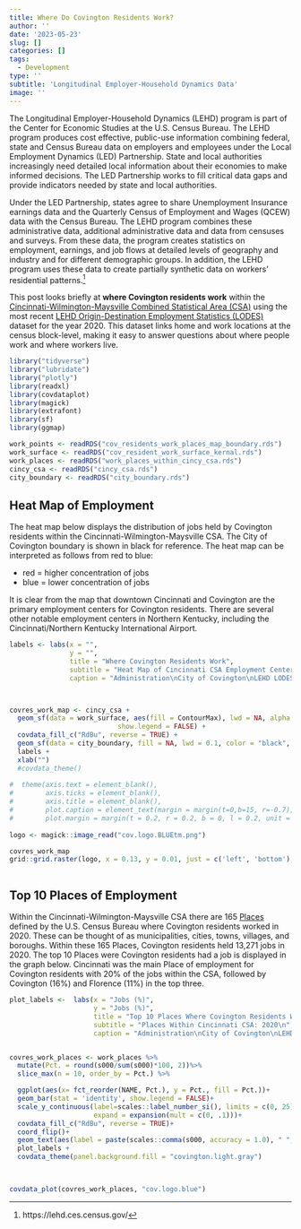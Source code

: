 ```yaml
---
title: Where Do Covington Residents Work?
author: ''
date: '2023-05-23'
slug: []
categories: []
tags:
  - Development
type: ''
subtitle: 'Longitudinal Employer-Household Dynamics Data'
image: ''
---
```


The Longitudinal Employer-Household Dynamics (LEHD) program is part of the Center for Economic Studies at the U.S. Census Bureau. The LEHD program produces cost effective, public-use information combining federal, state and Census Bureau data on employers and employees under the Local Employment Dynamics (LED) Partnership. State and local authorities increasingly need detailed local information about their economies to make informed decisions. The LED Partnership works to fill critical data gaps and provide indicators needed by state and local authorities.

Under the LED Partnership, states agree to share Unemployment Insurance earnings data and the Quarterly Census of Employment and Wages (QCEW) data with the Census Bureau. The LEHD program combines these administrative data, additional administrative data and data from censuses and surveys. From these data, the program creates statistics on employment, earnings, and job flows at detailed levels of geography and industry and for different demographic groups. In addition, the LEHD program uses these data to create partially synthetic data on workers' residential patterns.^[https://lehd.ces.census.gov/]

This post looks briefly at **where Covington residents work** within the [Cincinnati-Wilmington-Maysville Combined Statistical Area (CSA)](https://www2.census.gov/geo/maps/econ/ec2012/csa/EC2012_330M200US178M.pdf) using the most recent [LEHD Origin-Destination Employment Statistics (LODES)](https://lehd.ces.census.gov/data/#lodes) dataset for the year 2020. This dataset links home and work locations at the census block-level, making it easy to answer questions about where people work and where workers live. 



```r
library("tidyverse")
library("lubridate")
library("plotly")
library(readxl)
library(covdataplot)
library(magick)
library(extrafont)
library(sf)
library(ggmap)

work_points <- readRDS("cov_residents_work_places_map_boundary.rds")
work_surface <- readRDS("cov_resident_work_surface_kernal.rds")
work_places <- readRDS("work_places_within_cincy_csa.rds")
cincy_csa <- readRDS("cincy_csa.rds")
city_boundary <- readRDS("city_boundary.rds")

```

## Heat Map of Employment

The heat map below displays the distribution of jobs held by Covington residents within the Cincinnati-Wilmington-Maysville CSA. The City of Covington boundary is shown in black for reference.   The heat map can be interpreted as follows from red to blue: 

* red = higher concentration of jobs
* blue = lower concentration of jobs 

It is clear from the map that downtown Cincinnati and Covington are the primary employment centers for Covington residents.  There are several other notable employment centers in Northern Kentucky, including the Cincinnati/Northern Kentucky International Airport.  


```r

labels <- labs(x = "", 
               y = "", 
               title = "Where Covington Residents Work",
               subtitle = "Heat Map of Cincinnati CSA Employment Centers, 2020\n",
               caption = "Administration\nCity of Covington\nLEHD LODES | CovData | 2023")



covres_work_map <- cincy_csa +
  geom_sf(data = work_surface, aes(fill = ContourMax), lwd = NA, alpha = 0.6,  inherit.aes = FALSE, 
                           show.legend = FALSE) +
  covdata_fill_c("RdBu", reverse = TRUE) +
  geom_sf(data = city_boundary, fill = NA, lwd = 0.1, color = "black", inherit.aes = FALSE)+
  labels +
  xlab("")
  #covdata_theme() 
  
#  theme(axis.text = element_blank(),
#        axis.ticks = element_blank(),
#        axis.title = element_blank(),
#        plot.caption = element_text(margin = margin(t=0,b=15, r=-0.7),vjust = 15, hjust = 1, size = 9),
#        plot.margin = margin(t = 0.2, r = 0.2, b = 0, l = 0.2, unit = "cm"))
     
logo <- magick::image_read("cov.logo.BLUEtm.png")

covres_work_map
grid::grid.raster(logo, x = 0.13, y = 0.01, just = c('left', 'bottom'), width = unit(1.4, 'inches'))



```


## Top 10 Places of Employment

Within the Cincinnati-Wilmington-Maysville CSA there are 165 [Places](https://www2.census.gov/geo/pdfs/reference/GARM/Ch9GARM.pdf) defined by the U.S. Census Bureau where Covington residents worked in 2020.  These can be thought of as municipalities, cities, towns, villages, and boroughs. Within these 165 Places, Covington residents held 13,271 jobs in 2020.  The top 10 Places were Covington residents had a job is displayed in the graph below.  Cincinnati was the main Place of employment for Covington residents with 20% of the jobs within the CSA, followed by Covington (16%) and Florence (11%) in the top three. 

```r

plot_labels <-  labs(x = "Jobs (%)", 
                     y = "Jobs (%)", 
                     title = "Top 10 Places Where Covington Residents Work",
                     subtitle = "Places Within Cincinnati CSA: 2020\n",
                     caption = "Administration\nCity of Covington\nLEHD LODES | CovData | 2023")


covres_work_places <- work_places %>%
  mutate(Pct. = round(s000/sum(s000)*100, 2))%>%
  slice_max(n = 10, order_by = Pct.) %>%

  ggplot(aes(x= fct_reorder(NAME, Pct.), y = Pct., fill = Pct.))+
  geom_bar(stat = 'identity', show.legend = FALSE)+
  scale_y_continuous(label=scales::label_number_si(), limits = c(0, 25),
                     expand = expansion(mult = c(0, .1)))+
  covdata_fill_c("RdBu", reverse = TRUE)+
  coord_flip()+
  geom_text(aes(label = paste(scales::comma(s000, accuracy = 1.0), " ", "(", Pct., "%", ")",sep = "")),hjust = -0.1,  size = 3.1,family= "Franklin Gothic Book")+
  plot_labels +
  covdata_theme(panel.background.fill = "covington.light.gray")

          

covdata_plot(covres_work_places, "cov.logo.blue")

```





